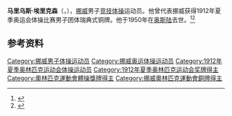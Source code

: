 {{NoteTA|G1=Sports}}
'''马里乌斯·埃里克森'''（{{lang-no|Marius Eriksen}}，{{bd|1886年|12月9日|1950年|9月14日}}），[[挪威|挪威]]男子[[竞技体操|竞技体操]]运动员。他曾代表挪威获得1912年夏季奥运会体操比赛男子团体瑞典式铜牌。他于1950年在[[奥斯陆|奥斯陆]]去世。<ref>{{Cite web|title=Marius ERIKSEN|url=https://www.olympic.org/marius-eriksen|accessdate=2021-03-31|work=International Olympic Committee}}</ref><ref>{{cite web|url=https://www.olympedia.org/athletes/30784|title=Marius Eriksen|work=Olympedia|accessdate=2021-04-01}}</ref>

== 参考资料 ==
{{reflist}}

{{Authority control}}
{{DEFAULTSORT:Eriksen, Marius}}
[[Category:挪威男子体操运动员|Category:挪威男子体操运动员]]
[[Category:挪威奥运体操运动员|Category:挪威奥运体操运动员]]
[[Category:1912年夏季奥林匹克运动会体操运动员|Category:1912年夏季奥林匹克运动会体操运动员]]
[[Category:1912年夏季奥林匹克运动会奖牌得主|Category:1912年夏季奥林匹克运动会奖牌得主]]
[[Category:奧林匹克運動會體操獎牌得主|Category:奧林匹克運動會體操獎牌得主]]
[[Category:挪威奧林匹克運動會銅牌得主|Category:挪威奧林匹克運動會銅牌得主]]